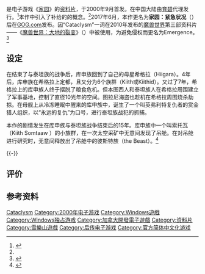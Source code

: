 {{noteTA
| G1=Games
| 1=zh-cn:家园; zh-tw:萬艦齊發;
| 2=zh-cn:惊世浩劫; zh-tw:地動天驚;
| 3=zh-cn:库申; zh-tw:庫沈;
| 4=zh-cn:基斯; zh-tw:氏族;
| 5=zh-cn:泰坦; zh-tw:泰丹;
}}
{{Infobox VG
| title = 家园：惊世浩劫
| english = Homeworld: Cataclysm
| image =
| caption =
|official    = {{vgr|CN|家园：惊世浩劫|nocc=yes}}
| genre = [[即时战略|即时战略]]
| platforms = [[Microsoft_Windows|Windows]]
| developer = [[Rockstar_Vancouver|Rockstar Vancouver]]
| publisher = {{vgrelease|WW|[[雪乐山|雪乐山]]|CN|[[上海育碧|上海育碧]]}}
| director =
| producer =
| designer =
| writer =
| programmer =
| composer = Paul Ruskay、Greg Sabitz
| artist =
| series =
| engine =
| modes = [[单人电子游戏|单人]]、[[多人电子游戏|多人]]
| released = {{vgrelease|NA|2000年9月7日|PAL|2000年9月12日|CN|2001年（英文）|CN|2001年12月25日（中文）<ref name=enet />|WW|2017年6月（[[GOG.com|GOG]]版）}}
}}

{{Vgname|家园：惊世浩劫|en=Homeworld: Cataclysm|official-cn=家园：惊世浩劫|tw=萬艦齊發：地動天驚}}是电子游戏《[[家园|家园]]》的[[资料片|资料片]]，于2000年9月首发。在中国大陆由[[育碧|育碧]]代理发行。<ref name="yesky">{{Cite web |url = http://www.yesky.com/282/208782.shtml |title = 《家园：惊世浩劫》简体中文版上市消息 |author =  |date = 2001-12-07 |publisher = 天极网 |language = zh-cn |accessdate = 2017-02-26 |archive-url = https://web.archive.org/web/20170320143605/http://www.yesky.com/282/208782.shtml |archive-date = 2017-03-20 |dead-url = yes }}</ref>本作中引入了补给的的概念。<ref name="yesky" />2017年6月，本作更名为'''家园：紧急状况'''（{{lang-en|Homeworld: Emergence}}）后在[[GOG.com|GOG.com]]发布。因“Cataclysm”一词在2010年发布的[[魔兽世界|魔兽世界]]第三部资料片——《[[魔獸世界：浩劫與重生|魔兽世界：大地的裂变]]》（{{lang-en|World of Warcraft: Cataclysm}}）中被使用，为避免侵权而更名为Emergence。<ref>{{Cite web |url = http://www.ali213.net/news/html/2017-6/304227.html |title = 策略游戏《家园：惊世浩劫》改名并已登陆GOG平台 |author =  |date = 2017-06-26 |publisher = 游侠网 |language = zh-cn |accessdate = 2018-03-02 |archive-date = 2018-03-03 |archive-url = https://web.archive.org/web/20180303050522/http://www.ali213.net/news/html/2017-6/304227.html |dead-url = no }}</ref>

== 设定 ==

在结束了与泰坦族的战争后，库申族回到了自己的母星希格拉（Hiigara）。4年后，库申族在希格拉上定都，且又分为6个族群（Kiith或Kiithid）。又过了7年，希格拉上的库申族人终于摆脱了粮食危机。但本图西人和泰坦族人在希格拉周围建立了军事基地，控制了直径10光年的空间。图拉尼海盗也趁机在希格拉周围烧杀劫掠。在母舰上从冷冻睡眠中醒来的库申族中，诞生了一个叫英弗利特复仇者的赏金猎人组织，以“永远的复仇”为口号，进行泰坦族战犯的抓捕。

本作的剧情发生在库申族与泰坦族战争结束后的15年。库申族中一个叫索托瓦（Kiith Somtaaw ）的小族群，在一次太空采矿中无意间发现了吊舱。在对吊舱进行研究时，无意间释放出了吊舱中的彼斯特族（the Beast）。<ref name=enet>{{Cite web |url = http://games.enet.com.cn/article/A0120011219001.html |title = 《家园：惊世浩劫》简体中文版圣诞节上市 |author =  |date = 2001-12-19 |publisher = 硅谷动力 |language = zh-cn |accessdate = 2017-02-26 |archive-url = https://web.archive.org/web/20170320052804/http://games.enet.com.cn/article/A0120011219001.html |archive-date = 2017-03-20 |dead-url = yes }}</ref>

{{-}}
==评价==
{{Video game reviews
| GR = 88.64%<ref name="GameRankings">{{cite web |url=http://www.gamerankings.com/pc/303756-homeworld-cataclysm/index.html |title=Homeworld: Cataclysm for PC - GameRankings |accessdate=2017-08-30 |language=en |publisher=[[GameRankings|GameRankings]] |archive-date=2017-08-30 |archive-url=https://web.archive.org/web/20170830193341/http://www.gamerankings.com/pc/303756-homeworld-cataclysm/index.html |dead-url=no }}</ref>
| MC = 89/100<ref name="Metacritic">{{cite web |url=http://www.metacritic.com/game/pc/homeworld-cataclysm |title=Homeworld: Cataclysm for PC Reviews - Metacritic |accessdate=2017-08-30 |language=en |publisher=[[Metacritic|Metacritic]] |archive-date=2017-08-21 |archive-url=https://web.archive.org/web/20170821103856/http://www.metacritic.com/game/pc/homeworld-cataclysm |dead-url=no }}</ref>
}}
== 参考资料 ==
{{reflist}}

{{家园系列}}

{{DEFAULTSORT:Homeworld, Cataclysm}}
[[Category:萬艦齊發系列|Cataclysm]]
[[Category:2000年电子游戏|Category:2000年电子游戏]]
[[Category:Windows遊戲|Category:Windows遊戲]]
[[Category:Windows独占游戏|Category:Windows独占游戏]]
[[Category:加拿大開發電子遊戲|Category:加拿大開發電子遊戲]]
[[Category:资料片|Category:资料片]]
[[Category:雪樂山遊戲|Category:雪樂山遊戲]]
[[Category:后传电子游戏|Category:后传电子游戏]]
[[Category:官方简体中文化游戏|Category:官方简体中文化游戏]]